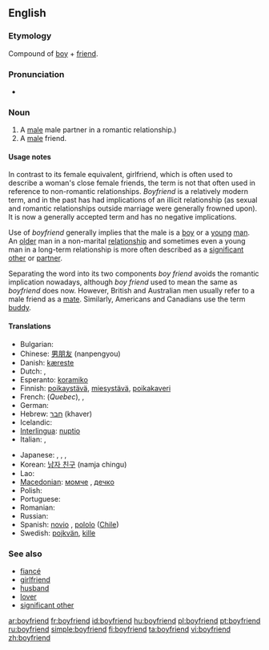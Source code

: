 ==English==

===Etymology===
Compound of [[boy]] + [[friend]].

===Pronunciation===
* {{IPA|/ˈbɔɪ.ˌfrɛnd/|lang=en}}

===Noun===
{{en-noun}}

# A [[male]] male partner in a romantic relationship.)
# A [[male]] friend.

====Usage notes====
In contrast to its female equivalent, girlfriend, which is often used to describe a woman's close female friends, the term is not that often used in reference to non-romantic relationships. ''Boyfriend'' is a relatively modern term, and in the past has had implications of an illicit relationship (as sexual and romantic relationships outside marriage were generally frowned upon). It is now a generally accepted term and has no negative implications.

Use of ''boyfriend'' generally implies that the male is a [[boy]] or a [[young]] [[man]]. An [[old]]er man in a non-marital [[relationship]] and sometimes even a young man in a long-term relationship is more often described as a [[significant other]] or [[partner]].

Separating the word into its two components ''boy friend'' avoids the romantic implication nowadays, although ''boy friend'' used to mean the same as ''boyfriend'' does now. However, British and Australian men usually refer to a male friend as a [[mate]]. Similarly, Americans and Canadians use the term [[buddy]].

====Translations====
{{trans-top|male partner in a romantic relationship.}}
* Bulgarian: {{t+|bg|гадже|sc=Cyrl}}
* Chinese: [[男朋友]] (nanpengyou)
* Danish: [[kæreste]]
* Dutch: {{t+|nl|vriend|m}}, {{t+|nl|lief|n}}
* Esperanto: [[koramiko]]
* Finnish: [[poikaystävä]], [[miesystävä]], [[poikakaveri]]
* French: {{t+|fr|chum|m}} (''Quebec''), {{t+|fr|copain|m}}, {{t+|fr|petit ami|m}}
* German: {{t+|de|Freund|m}}
* Hebrew: [[חבר]] (khaver) {{m}}
* Icelandic: {{t-|is|kærasti|m}}
* [[Interlingua]]: [[nuptio]]
* Italian: {{t+|it|ragazzo|m}}, {{t+|it|fidanzato|m}}
{{trans-mid}}
* Japanese: {{t|ja|カレ|tr=kare|sc=Jpan}}<!--Don't remove! it's correct. by User:Carl Daniels-->,  {{t|ja|彼|tr=[[かれ]], [[kare]]}} {{qualifier|it has two meanings, a fiance and he(pronoun).}}, {{t|ja|彼氏|tr=[[かれし]], [[kareshi]]}}, {{t|ja|カレシ|tr=kareshi}}<!--Don't remove! it's correct. by User:Carl Daniels -->
* Korean: [[남자 친구]] (namja chingu)
* Lao: {{t-|lo|ຜູ້ບ່າວ|tr=phuu-baao|sc=Laoo|xs=Lao}}
* [[Macedonian]]: [[момче]] {{n}}, [[дечко]] {{m}}
* Polish: {{t+|pl|chłopak|m}}
* Portuguese: {{t+|pt|namorado|m}}
* Romanian: {{t+|ro|prieten|m}}
* Russian: {{t+|ru|кавалер|m|tr=kavalér|sc=Cyrl}}
* Spanish: [[novio]] {{m}}, [[pololo]] {{m}} ([[Chile]])
* Swedish: [[pojkvän]], [[kille]]
{{trans-bottom}}

===See also===
* [[fiancé]]
* [[girlfriend]]
* [[husband]]
* [[lover]]
* [[significant other]]

[[ar:boyfriend]]
[[fr:boyfriend]]
[[id:boyfriend]]
[[hu:boyfriend]]
[[pl:boyfriend]]
[[pt:boyfriend]]
[[ru:boyfriend]]
[[simple:boyfriend]]
[[fi:boyfriend]]
[[ta:boyfriend]]
[[vi:boyfriend]]
[[zh:boyfriend]]